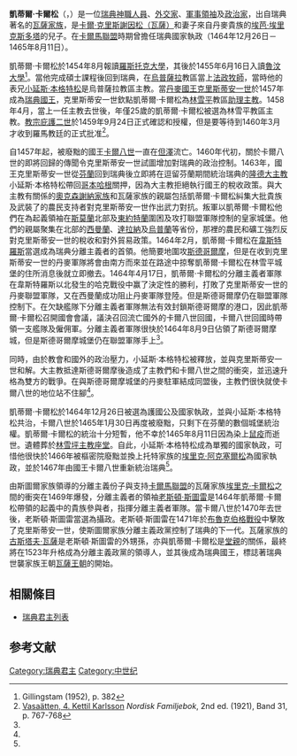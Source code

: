 {{Infobox royalty
| name         = 凱蒂爾·卡爾松
| title        = 瑞典國家執政
| image        = Vasa_vapen.svg
| image_size   =
| alt          = 
| caption      = 在[[古斯塔夫一世|古斯塔夫一世]]成為瑞典國王之前的[[瓦薩王朝|瓦薩家族]][[紋章|紋章]]
| succession   = [[瑞典君主列表|瑞典國家執政]]
| reign        = 1464年12月26日－1465年8月11日
| predecessor  = [[卡爾·克努特松_(邦代)|卡爾八世]]
| successor    = [[小延斯·本格特松|小延斯·本格特松]]
| spouse= 
| spouse-type  =
| consort      =
| issue        = 
| issue-link   = 
| issue-pipe   = 
| full name    =
| era name     = 
| era dates    = 
| posthumous name = 
| temple name  = 
| house        =[[瓦薩王朝|瓦薩家族]]
| father       =[[卡爾·克里斯謝因松|卡爾·克里斯謝因松（瓦薩）]]
| mother       =[[埃芭·埃里克斯多塔|埃芭·埃里克斯多塔]]
| birth_date   =約1433年
| birth_place  =
| death_date   =1465年8月11日
| death_place  = [[斯德哥爾摩|斯德哥爾摩]][[三王堡宮|三王堡宮]]
| burial_date  = 
| burial_place =[[林雪坪主教座堂|林雪坪主教座堂]]
| occupation   = 
| signature    = 
| religion     = [[羅馬|羅馬]][[天主教會|天主教會]]
}}
'''凱蒂爾·卡爾松'''（{{lang-sv|Kettil Karlsson}}，{{bd|約1433年||1465年|8月11日}}）是一位[[瑞典|瑞典]][[神職人員|神職人員]]、[[外交家|外交家]]、[[軍事領袖|軍事領袖]]及[[政治家|政治家]]，出自瑞典著名的[[瓦薩王朝|瓦薩家族]]，是[[卡爾·克里斯謝因松|卡爾·克里斯謝因松（瓦薩）]]和妻子來自丹麥貴族的[[埃芭·埃里克斯多塔|埃芭·埃里克斯多塔]]的兒子。在[[卡爾馬聯合|卡爾馬聯盟]]時期曾擔任瑞典國家執政（1464年12月26日－1465年8月11日）。

凱蒂爾·卡爾松於1454年8月報讀[[羅斯托克大學|羅斯托克大學]]，其後於1455年6月16日入讀[[魯汶大學|魯汶大學]]<ref>Gillingstam (1952), p. 382</ref>。當他完成碩士課程後回到瑞典，在[[烏普薩拉|烏普薩拉]]教區當上[[法政牧師|法政牧師]]，當時他的表兄[[小延斯·本格特松|小延斯·本格特松]]是烏普薩拉教區主教。當[[丹麥國王|丹麥國王]][[克里斯蒂安一世|克里斯蒂安一世]]於1457年成為[[瑞典國王|瑞典國王]]，克里斯蒂安一世欽點凱蒂爾·卡爾松為[[林雪平|林雪平]]教區[[助理主教|助理主教]]。1458年4月，當上一任主教去世後，年僅25歲的凱蒂爾·卡爾松被選為林雪平教區主教。[[教宗|教宗]][[庇護二世|庇護二世]]於1459年9月24日正式確認和授權，但是要等待到1460年3月才收到羅馬教廷的正式批准<ref name="ugglan">[http://runeberg.org/nfck/0404.html Vasaätten, 4. Kettil Karlsson] {{Wayback|url=http://runeberg.org/nfck/0404.html |date=20150617122740 }}''Nordisk Familjebok'', 2nd ed. (1921), Band 31, p. 767-768</ref>。

自1457年起，被廢黜的國王[[卡爾·克努特松_(邦代)|卡爾八世]]一直在[[但澤|但澤]]流亡。1460年代初，關於卡爾八世的即將回歸的傳聞令克里斯蒂安一世試圖增加對瑞典的政治控制。1463年，國王克里斯蒂安一世從[[芬蘭|芬蘭]]回到瑞典後立即將在逗留芬蘭期間統治瑞典的[[隆德大主教|隆德大主教]]小延斯·本格特松帶回[[哥本哈根|哥本哈根]]關押，因為大主教拒絕執行國王的稅收政策。與大主教有關係的[[奧克森謝納家族|奧克森謝納家族]]和瓦薩家族的親屬包括凱蒂爾·卡爾松糾集大批貴族及武裝了的農民支持者對克里斯蒂安一世作出武力對抗。叛軍以凱蒂爾·卡爾松他們在為起義領袖在[[斯莫蘭|斯莫蘭]]北部及[[東約特蘭|東約特蘭]]圍困及攻打聯盟軍隊控制的皇家城堡。他們的親屬聚集在北部的[[西曼蘭|西曼蘭]]、[[達拉納|達拉納]]及[[烏普蘭|烏普蘭]]等省份，那裡的農民和礦工強烈反對克里斯蒂安一世的稅收和對外貿易政策。1464年2月，凱蒂爾·卡爾松在[[韋斯特羅斯|韋斯特羅斯]]當選成為瑞典分離主義者的首領。他簡要地圍攻[[斯德哥爾摩|斯德哥爾摩]]，但是在收到克里斯蒂安一世的丹麥軍隊將會由南方而來並在路途中掠奪凱蒂爾·卡爾松在林雪平城堡的住所消息後就立即撤去。1464年4月17日，凱蒂爾·卡爾松的分離主義者軍隊在韋斯特羅斯以北發生的哈克戰役中赢了決定性的勝利，打敗了克里斯蒂安一世的丹麥聯盟軍隊，又在西曼蘭成功阻止丹麥軍隊登陸。但是斯德哥爾摩仍在聯盟軍隊控制下。在欠缺艦隊下分離主義者軍隊無法有效封鎖斯德哥爾摩的港口，因此凱蒂爾·卡爾松召開國會會議，議決召回流亡國外的卡爾八世回國，卡爾八世回國時帶領一支艦隊及僱佣軍。分離主義者軍隊很快於1464年8月9日佔領了斯德哥爾摩城，但是斯德哥爾摩城堡仍在聯盟軍隊手上<ref name="ugglan"/>。

同時，由於教會和國外的政治壓力，小延斯·本格特松被釋放，並與克里斯蒂安一世和解。大主教抵達斯德哥爾摩後造成了主教們和卡爾八世之間的衝突，並迅速升格為雙方的戰爭。在與斯德哥爾摩城堡的丹麥駐軍結成同盟後，主教們很快就使卡爾八世的地位站不住腳<ref name="ugglan"/>。

凱蒂爾·卡爾松於1464年12月26日被選為護國公及國家執政，並與小延斯·本格特松共治，卡爾八世於1465年1月30日再度被廢黜，只剩下在芬蘭的數個城堡統治權。凱蒂爾·卡爾松的統治十分短暫，他不幸於1465年8月11日因為染上[[鼠疫|鼠疫]]而逝世。遺體葬於[[林雪坪主教座堂|林雪坪主教座堂]]。自此，小延斯·本格特松成為單獨的國家執政，可惜他很快於1466年被樞密院廢黜並換上托特家族的[[埃里克·阿克塞爾松|埃里克·阿克塞爾松]]為國家執政，並於1467年由國王卡爾八世重新統治瑞典<ref name="ugglan"/>。

由斯圖爾家族領導的分離主義份子與支持[[卡爾馬聯盟|卡爾馬聯盟]]的瓦薩家族[[埃里克·卡爾松|埃里克·卡爾松]]之間的衝突在1469年爆發，分離主義者的領袖[[老斯頓·斯圖雷|老斯頓·斯圖雷]]是1464年凱蒂爾·卡爾松帶領的起義中的貴族參與者，指揮分離主義者軍隊。當卡爾八世於1470年去世後，老斯頓·斯圖雷當選為攝政。老斯頓·斯圖雷在1471年於[[布魯克伯格戰役|布魯克伯格戰役]]中擊敗了克里斯蒂安一世，使斯圖爾家族分離主義政黨控制了瑞典的下一代。瓦薩家族的[[古斯塔夫·瓦薩|古斯塔夫·瓦薩]]是老斯頓·斯圖雷的外甥孫，亦與凱蒂爾·卡爾松是[[堂親|堂親]]的關係，最終將在1523年升格成為分離主義政黨的領導人，並其後成為瑞典國王，標誌著瑞典世襲家族王朝[[瓦薩王朝|瓦薩王朝]]的開始。

== 相關條目 ==
* [[瑞典君主列表|瑞典君主列表]]

== 参考文献 ==
{{Reflist}}

{{s-start}}
{{s-hou|[[瓦薩王朝|瓦薩家族]]||約1433年|1465年|8月11日|name=凱蒂爾·卡爾松}}
{{s-reg}}
{{s-bef|before=[[卡爾·克努特松_(邦代)|卡爾八世]]}}
{{s-ttl|title=[[瑞典君主列表|瑞典國家執政]]|years=1464年12月26日－1465年8月11日}}
{{s-aft|after=[[小延斯·本格特松|小延斯·本格特松]]}}
{{s-end}}

{{瑞典君主}}

{{Authority control}}

[[Category:瑞典君主|Category:瑞典君主]]
[[Category:中世纪|Category:中世纪]]